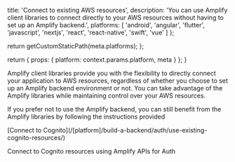 
  title: 'Connect to existing AWS resources',
  description: 'You can use Amplify client libraries to connect directly to your AWS resources without having to set up an Amplify backend.',
  platforms: [
    'android',
    'angular',
    'flutter',
    'javascript',
    'nextjs',
    'react',
    'react-native',
    'swift',
    'vue'
  ]
};

  return getCustomStaticPath(meta.platforms);
};

  return {
    props: {
      platform: context.params.platform,
      meta
    }
  };
}

Amplify client libraries provide you with the flexibility to directly connect your application to AWS resources, regardless of whether you choose to set up an Amplify backend environment or not. You can take advantage of the Amplify libraries while maintaining control over your AWS resources. 

If you prefer not to use the Amplify backend, you can still benefit from the Amplify libraries by following the instructions provided

<Columns columns={2}>
<Card variation="outlined">
[Connect to Cognito](/[platform]/build-a-backend/auth/use-existing-cognito-resources/)

Connect to Cognito resources using Amplify APIs for Auth
</Card>
</Columns>
